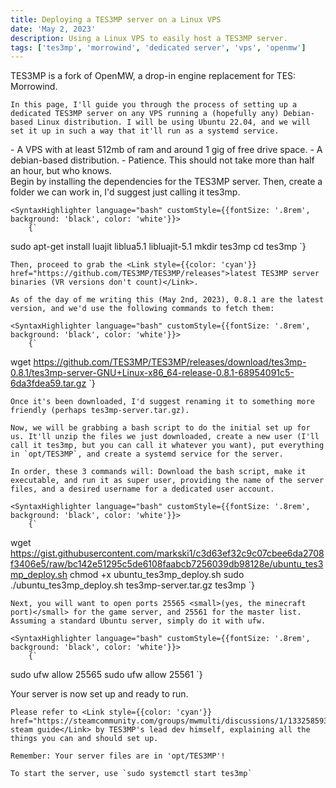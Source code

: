 ```yaml
---
title: Deploying a TES3MP server on a Linux VPS
date: 'May 2, 2023'
description: Using a Linux VPS to easily host a TES3MP server.
tags: ['tes3mp', 'morrowind', 'dedicated server', 'vps', 'openmw']
---
```

<Section title="prelude">
    TES3MP is a fork of OpenMW, a drop-in engine replacement for TES: Morrowind.

    In this page, I'll guide you through the process of setting up a dedicated TES3MP server on any VPS running a (hopefully any) Debian-based Linux distribution. I will be using Ubuntu 22.04, and we will set it up in such a way that it'll run as a systemd service.
</Section>

<Section title="prerequisites">
    - A VPS with at least 512mb of ram and around 1 gig of free drive space.
    - A debian-based distribution.
    - Patience. This should not take more than half an hour, but who knows.
</Section>

<Section title="the process">
    Begin by installing the dependencies for the TES3MP server. Then, create a folder we can work in, I'd suggest just calling it tes3mp.

    <SyntaxHighlighter language="bash" customStyle={{fontSize: '.8rem', background: 'black', color: 'white'}}>
        {`
sudo apt-get install luajit liblua5.1 libluajit-5.1
mkdir tes3mp
cd tes3mp
        `}
    </SyntaxHighlighter>

    Then, proceed to grab the <Link style={{color: 'cyan'}} href="https://github.com/TES3MP/TES3MP/releases">latest TES3MP server binaries (VR versions don't count)</Link>.
    
    As of the day of me writing this (May 2nd, 2023), 0.8.1 are the latest version, and we'd use the following commands to fetch them:

    <SyntaxHighlighter language="bash" customStyle={{fontSize: '.8rem', background: 'black', color: 'white'}}>
        {`
wget https://github.com/TES3MP/TES3MP/releases/download/tes3mp-0.8.1/tes3mp-server-GNU+Linux-x86_64-release-0.8.1-68954091c5-6da3fdea59.tar.gz
        `}
    </SyntaxHighlighter>

    Once it's been downloaded, I'd suggest renaming it to something more friendly (perhaps tes3mp-server.tar.gz).

    Now, we will be grabbing a bash script to do the initial set up for us. It'll unzip the files we just downloaded, create a new user (I'll call it tes3mp, but you can call it whatever you want), put everything in `opt/TES3MP`, and create a systemd service for the server.

    In order, these 3 commands will: Download the bash script, make it executable, and run it as super user, providing the name of the server files, and a desired username for a dedicated user account.

    <SyntaxHighlighter language="bash" customStyle={{fontSize: '.8rem', background: 'black', color: 'white'}}>
        {`
wget https://gist.githubusercontent.com/markski1/c3d63ef32c9c07cbee6da2708f3406e5/raw/bc142e51295c5de6108faabcb7256039db98128e/ubuntu_tes3mp_deploy.sh
chmod +x ubuntu_tes3mp_deploy.sh
sudo ./ubuntu_tes3mp_deploy.sh tes3mp-server.tar.gz tes3mp
        `}
    </SyntaxHighlighter>

    Next, you will want to open ports 25565 <small>(yes, the minecraft port)</small> for the game server, and 25561 for the master list. Assuming a standard Ubuntu server, simply do it with ufw.

    <SyntaxHighlighter language="bash" customStyle={{fontSize: '.8rem', background: 'black', color: 'white'}}>
        {`
sudo ufw allow 25565
sudo ufw allow 25561
        `}
    </SyntaxHighlighter>
</Section>

<Section title="settings">
    Your server is now set up and ready to run.

    Please refer to <Link style={{color: 'cyan'}} href="https://steamcommunity.com/groups/mwmulti/discussions/1/133258593388999187/">this steam guide</Link> by TES3MP's lead dev himself, explaining all the things you can and should set up.

    Remember: Your server files are in 'opt/TES3MP'!

    To start the server, use `sudo systemctl start tes3mp`
</Section>
